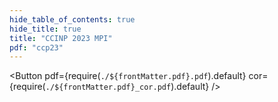 ```yaml
---
hide_table_of_contents: true
hide_title: true
title: "CCINP 2023 MPI"
pdf: "ccp23"
---
```


<Button 
    pdf={require(`./${frontMatter.pdf}.pdf`).default}
    cor={require(`./${frontMatter.pdf}_cor.pdf`).default}
/>
